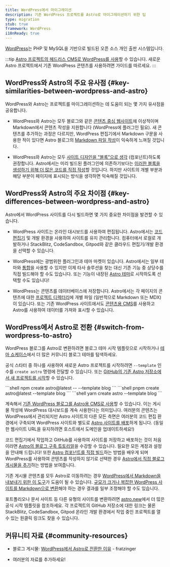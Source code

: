 ```yaml
---
title: WordPress에서 마이그레이션
description: 기존 WordPress 프로젝트를 Astro로 마이그레이션하기 위한 팁
type: migration
stub: true
framework: WordPress
i18nReady: true
---
```



[WordPress](https://wordpress.org)는 PHP 및 MySQL을 기반으로 빌드된 오픈 소스 개인 출판 시스템입니다.

:::tip
[Astro 프로젝트의 헤드리스 CMS로 WordPress를 사용](/ko/guides/cms/wordpress/)할 수 있습니다. 새로운 Astro 프로젝트에서 기존 WordPress 콘텐츠를 사용하려면 가이드를 따르세요.
:::

## WordPress와 Astro의 주요 유사점 \{#key-similarities-between-wordpress-and-astro\}

WordPress와 Astro는 프로젝트를 마이그레이션하는 데 도움이 되는 몇 가지 유사점을 공유합니다.

- WordPress와 Astro는 모두 블로그와 같은 [콘텐츠 중심 웹사이트](/ko/concepts/why-astro/#content-driven)에 이상적이며 Markdown에서 콘텐츠 작성을 지원합니다 (WordPress에 플러그인 필요). 새 콘텐츠를 추가하는 과정은 다르지만, WordPress 편집기에서 Markdown 구문을 사용한 적이 있다면 Astro 블로그의 [Markdown 파일 작성](/ko/guides/markdown-content/)이 익숙하게 느껴질 것입니다.

- WordPress와 Astro는 모두 [사이트 디자인을 "블록"으로 생각](/ko/concepts/islands/) (컴포넌트)하도록 권장합니다. Astro에서는 미리 빌드된 플러그인에 의존하기보다는 [이러한 블록을 생성하기 위해 더 많은 코드를 직접 작성](/ko/basics/astro-components/)할 것입니다. 하지만 사이트의 개별 부분과 해당 부분이 페이지에 표시되는 방식을 생각하면 익숙해질 것입니다.

## WordPress와 Astro의 주요 차이점 \{#key-differences-between-wordpress-and-astro\}

Astro에서 WordPress 사이트를 다시 빌드하면 몇 가지 중요한 차이점을 발견할 수 있습니다.

- WordPress 사이트는 온라인 대시보드를 사용하여 편집됩니다. Astro에서는 [코드 편집기](/ko/editor-setup/) 및 개발 환경을 사용하여 사이트를 유지 관리합니다. 컴퓨터에서 로컬로 개발하거나 StackBlitz, CodeSandbox, Gitpod와 같은 클라우드 편집기/개발 환경을 선택할 수 있습니다.

- WordPress에는 광범위한 플러그인과 테마 마켓이 있습니다. Astro에서는 일부 테마와 [통합](https://astro.build/integrations/)을 사용할 수 있지만 이제 타사 솔루션을 찾는 대신 기존 기능 중 상당수를 직접 빌드해야 할 수도 있습니다. 또는 기능이 내장된 [Astro 테마](https://astro.build/themes)로 시작하도록 선택할 수도 있습니다!

- WordPress는 콘텐츠를 데이터베이스에 저장합니다. Astro에서는 각 페이지의 콘텐츠에 대한 [프로젝트 디렉터리](/ko/basics/project-structure/)에 개별 파일 (일반적으로 Markdown 또는 MDX)이 있습니다. 또는 기존 WordPress 사이트에서도 [콘텐츠용 CMS](/ko/guides/cms/)를 사용하고 Astro를 사용하여 데이터를 가져와 표시할 수 있습니다.

## WordPress에서 Astro로 전환 \{#switch-from-wordpress-to-astro\}

WordPress 블로그를 Astro로 변환하려면 블로그 테마 시작 템플릿으로 시작하거나 [테마 쇼케이스](https://astro.build/themes)에서 더 많은 커뮤니티 블로그 테마를 탐색하세요.

공식 스타터 중 하나를 사용하여 새로운 Astro 프로젝트를 시작하려면 `--template` 인수를 `create astro` 명령에 전달할 수 있습니다. 또는 [GitHub의 기존 Astro 저장소에서 새 프로젝트를 시작](/ko/install-and-setup/#use-a-theme-or-starter-template)할 수 있습니다.

  <PackageManagerTabs>
    <Fragment slot="npm">
    ```shell
    npm create astro@latest -- --template blog
    ```
    </Fragment>
    <Fragment slot="pnpm">
    ```shell
    pnpm create astro@latest --template blog
    ```
    </Fragment>
    <Fragment slot="yarn">
    ```shell
    yarn create astro --template blog
    ```
    </Fragment>
  </PackageManagerTabs>

계속해서 [기존 WordPress 블로그를 Astro용 CMS로 사용](/ko/guides/cms/wordpress/)할 수 있습니다. 이는 게시물 작성에 WordPress 대시보드를 계속 사용한다는 의미입니다. 여러분의 콘텐츠는 WordPress에서 관리되지만 Astro 사이트의 다른 모든 측면은 여러분의 코드 편집 환경에서 구축되며 WordPress 사이트와 별도로 [Astro 사이트를 배포](/ko/guides/deploy/)하게 됩니다. (동일한 웹사이트 URL을 유지하려면 호스트에서 도메인을 업데이트하세요!)

코드 편집기에서 작업하고 GitHub를 사용하여 사이트를 저장하고 배포하는 것이 처음이라면 [Astro의 블로그 구축 튜토리얼](/ko/tutorial/0-introduction/)을 수강할 수 있습니다. 필요한 모든 계정과 설정을 안내해 드립니다! 또한 [Astro 컴포넌트를 직접 빌드](/ko/tutorial/3-components/)하는 방법을 배우게 되며 WordPress를 사용하여 콘텐츠를 작성하지 않기로 선택한 경우 [Astro에서 직접 블로그 게시물을 추가](/ko/tutorial/2-pages/2/)하는 방법을 보여줍니다.

기존 게시물 콘텐츠를 모두 Astro로 이동하려는 경우 [WordPress에서 Markdown을 내보내기 위한 이 도구](https://github.com/lonekorean/wordpress-export-to-markdown)가 도움이 될 수 있습니다. [규모가 크거나 복잡한 WordPress 사이트를 Markdown으로 변환](https://swizec.com/blog/how-to-export-a-large-wordpress-site-to-markdown/)해야 하는 경우 결과를 일부 조정해야 할 수도 있습니다.

포트폴리오나 문서 사이트 등 다른 유형의 사이트를 변환하려면 [astro.new](https://astro.new)에서 더 많은 공식 시작 템플릿을 참조하세요. 각 프로젝트의 GitHub 저장소에 대한 링크는 물론 StackBlitz, CodeSandbox, Gitpod 온라인 개발 환경에서 작업 중인 프로젝트를 열 수 있는 원클릭 링크도 찾을 수 있습니다.

## 커뮤니티 자료 \{#community-resources\}

- 블로그 게시물: [WordPress에서 Astro로 전환한 이유](https://dev.to/fratzinger/why-i-switched-from-wordpress-to-astro-5ge) - fratzinger

- 여러분의 자료를 추가하세요!